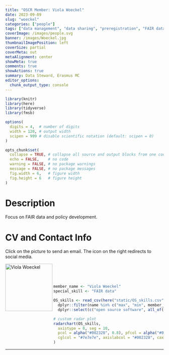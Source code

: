 ```yaml
---
title: "OSCR Member: Viola Woeckel"
date: 2023-09-09
slug: "woeckel"
categories: ["people"]
tags: ["data management", "data sharing", "preregistration", "FAIR data", "school-erasmusmc"] # top 3 categories + unique + school
coverImage: /images/people.svg
banner: /images/Woeckel.jpg
thumbnailImagePosition: left
coverSize: partial
coverMeta: out
metaAlignment: center
showMeta: true
comments: true
showActions: true
summary: Data Steward, Erasmus MC
editor_options: 
  chunk_output_type: console
---
```


```r

library(knitr)
library(here)
library(tidyverse)
library(fmsb)

options(
  digits = 4,  # number of digits
  width = 120, # output width
  scipen = 999 # disable scientific notation (default: scipen = 0)
)

opts_chunk$set(
  collapse = TRUE, # collapse all source and output blocks from one code chunk into a single block
  echo = FALSE,    # no code
  warning = FALSE, # no package warnings
  message = FALSE, # no package messages
  fig.width = 6,   # figure width
  fig.height = 6   # figure height
)

```

# Description

Focus on FAIR data and policy development.
 
# CV and Contact Info

Click on the picture to send an email. The icon on the right redirects to social media.

<!-- EMAIL -->
<p>
  <a href="mailto:v.woeckel@erasmusmc.nl">
  <img border="0" alt="Viola Woeckel" src="/images/Woeckel.jpg" width="150" height="150" align="left">
  </a>
</p>

<!-- CV -->
<p align="center">
  <a href="https://www.linkedin.com/in/viola-woeckel-1ba2042/" class="fa fa-file fa-2x" style="color:#00B969;">
  </a>
</p>

<BR><BR><BR>

<!-- # Expertise -->

```r

member_name <- "Viola Woeckel"
special_skill <- "FAIR data"

OS_skills <- read_csv(here("static/OS_skills.csv")) %>%
  dplyr::filter(name %in% c("max", "min", member_name)) %>%
  dplyr::select(c("open source software", all_of(special_skill), "open access", "reproducible analysis", "data management", "data sharing", "preregistration"))

# custom radar plot
radarchart(OS_skills,
  axistype = 0, seg = 10,
  pcol = alpha("#002328", 0.8), pfcol = alpha("#00B969", 0.6), plwd = 4, centerzero = TRUE, # polygon
  cglcol = "#7e7e7e", axislabcol = "#002328", caxislabels = seq(0, 10, 2), cglwd = 0.8 # grid
)

```

***



